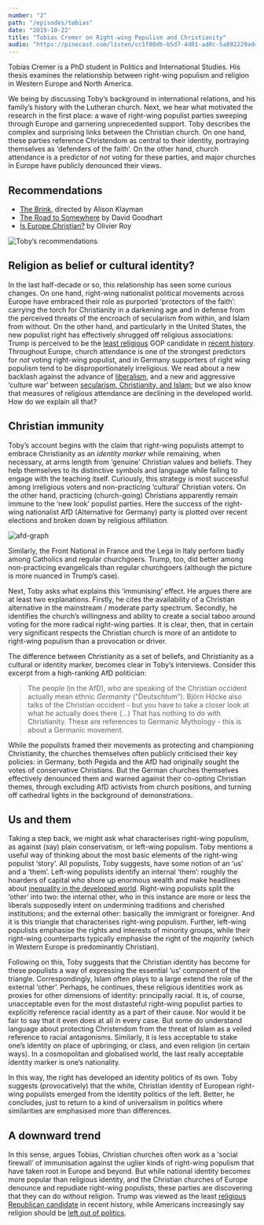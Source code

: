 ```yaml
---
number: "2"
path: "/episodes/tobias"
date: "2019-10-22"
title: "Tobias Cremer on Right-wing Populism and Christianity"
audio: "https://pinecast.com/listen/cc1f80db-b5d7-4d01-ad0c-5a892229ad4c.mp3"
---
```


Tobias Cremer is a PhD student in Politics and International Studies. His thesis examines the relationship between right-wing populism and religion in Western Europe and North America.

We being by discussing Toby’s background in international relations, and his family’s history with the Lutheran church. Next, we hear what motivated the research in the first place: a wave of right-wing populist parties sweeping through Europe and garnering unprecedented support. Toby describes the complex and surprising links between the Christian church. On one hand, these parties reference Christendom as central to their identity, portraying themselves as ‘defenders of the faith’. On the other hand, church attendance is a predictor of *not* voting for these parties, and major churches in Europe have publicly denounced their views. 

## Recommendations

- [The Brink](https://letterboxd.com/film/the-brink-2019/), directed by Alison Klayman
- [The Road to Somewhere](https://www.goodreads.com/en/book/show/32446555) by David Goodhart
- [Is Europe Christian?](https://www.goodreads.com/book/show/48715693) by Olivier Roy

![Toby’s recommendations](book-choices.jpg)

## Religion as belief or cultural identity?

In the last half-decade or so, this relationship has seen some curious changes. On one hand, right-wing nationalist political movements across Europe have embraced their role as purported ‘protectors of the faith’: carrying the torch for Christianity in a darkening age and in defense from the perceived threats of the encroach of secularism from within, and Islam from without. On the other hand, and particularly in the United States, the new populist right has effectively shrugged off religious associations: Trump is perceived to be the [least religious](https://time.com/4194738/poll-religious-voters-embrace-donald-trump-even-if-he-lacks-faith/) GOP candidate in [recent history](https://www.pewresearch.org/fact-tank/2016/01/27/key-findings-faith-and-politics-in-2016-presidential-race/). Throughout Europe, church attendance is one of the strongest predictors for *not* voting right-wing populist, and in Germany supporters of right wing populism tend to be disproportionately irreligious. We read about a new backlash against the advance of [liberalism](https://www.cambridge.org/core/journals/perspectives-on-politics/article/trump-and-the-populist-authoritarian-parties-the-silent-revolution-in-reverse/FE06E514F88A13C8DBFD41984D12D88D), and a new and aggressive ‘culture war’ between [secularism, Christianity, and Islam](https://www.goodreads.com/book/show/15893689); but we also know that measures of religious attendance are declining in the developed world. How do we explain all that?

## Christian immunity

Toby’s account begins with the claim that right-wing populists attempt to embrace Christianity as an *identity marker* while remaining, when necessary, at arms length from ‘genuine’ Christian values and beliefs. They help themselves to its distinctive symbols and language while failing to engage with the teaching itself. Curiously, this strategy is most successful among irreligious voters and non-practicing ‘cultural’ Christian voters. On the other hand, practicing (church-going) Christians apparently remain immune to the ‘new look’ populist parties. Here the success of the right-wing nationalist AfD (Alternative for Germany) party is plotted over recent elections and broken down by religious affiliation.

![afd-graph](afd-graph.png)

Similarly, the Front National in France and the Lega in Italy perform badly among Catholics and regular churchgoers. Trump, too, did better among non-practicing evangelicals than regular churchgoers (although the picture is more nuanced in Trump’s case).

Next, Toby asks what explains this ‘immunising’ effect. He argues there are at least two explanations. Firstly, he cites the availability of a Christian alternative in the mainstream / moderate party spectrum. Secondly, he identifies the church’s willingness and ability to create a social taboo around voting for the more radical right-wing parties.  It is clear, then, that in certain very significant respects the Christian church is more of an antidote to right-wing populism than a provocation or driver.

The difference between Christianity as a set of beliefs, and Christianity as a cultural or identity marker, becomes clear in Toby’s interviews. Consider this excerpt from a high-ranking AfD politician:

> The people (in the AfD), who are speaking of the Christian occident actually mean ethnic *Germanity* (“Deutschtum”). Björn Höcke also talks of the Christian occident - but you have to take a closer look at what he actually does there (...) That has nothing to do with Christianity. These are references to Germanic Mythology - this is about a Germanic movement.

While the populists framed their movements as protecting and championing Christianity, the churches themselves often publicly criticised their key policies: in Germany, both Pegida and the AfD had originally sought the votes of conservative Christians. But the German churches themselves effectively denounced them and warned against their co-opting Christian themes, through excluding AfD activists from church positions, and turning off cathedral lights in the background of demonstrations.

## Us and them

Taking a step back, we might ask what characterises right-wing populism, as against (say) plain conservatism, or left-wing populism. Toby mentions a useful way of thinking about the most basic elements of the right-wing populist ‘story’. All populists, Toby suggests, have some notion of an ‘us’ and a ‘them’. Left-wing populists identify an internal ‘them’: roughly the hoarders of capital who shore up enormous wealth and make headlines about [inequality in the developed world](https://www.cbpp.org/research/poverty-and-inequality/a-guide-to-statistics-on-historical-trends-in-income-inequality). Right-wing populists split the ‘other’ into two: the internal other, who in this instance are more or less the liberals supposedly intent on undermining traditions and cherished institutions; and the external other: basically the immigrant or foreigner. And it is this triangle that characterises right-wing populism. Further, left-wing populists emphasise the rights and interests of minority groups, while their right-wing counterparts typically emphasise the right of the *majority* (which in Western Europe is predominantly Christian).

Following on this, Toby suggests that the Christian identity has become for these populists a way of expressing the essential ‘us’ component of the triangle. Correspondingly, Islam often plays to a large extend the role of the external ‘other’. Perhaps, he continues, these religious identities work as proxies for other dimensions of identity: principally racial. It is, of course, unacceptable even for the most distasteful right-wing populist parties to explicitly reference racial identity as a part of their cause. Nor would it be fair to say that it even does at all in every case. But some do understand language about protecting Christendom from the threat of Islam as a veiled reference to racial antagonisms. Similarly, it is less acceptable to stake one’s identity on place of upbringing, or class, and even religion (in certain ways). In a cosmopolitan and globalised world, the last really acceptable identity marker is one’s nationality. 

In this way, the right has developed an identity politics of its own. Toby suggests (provocatively) that the white, Christian identity of European right-wing populists emerged from the identity politics of the left. Better, he concludes, just to return to a kind of universalism in politics where similarities are emphasised more than differences.

## A downward trend

In this sense, argues Tobias, Christian churches often work as a ‘social firewall’ of immunisation against the uglier kinds of right-wing populism that have taken root in Europe and beyond. But while national identity becomes more popular than religious identity, and the Christian churches of Europe denounce and repudiate right-wing populists, these parties are discovering that they can do without religion. Trump was viewed as the least [religious Republican candidate](https://www.pewforum.org/2016/01/27/faith-and-the-2016-campaign/) in recent history, while Americans increasingly say religion should be [left out of politics](https://www.pewforum.org/2019/11/15/americans-have-positive-views-about-religions-role-in-society-but-want-it-out-of-politics/).